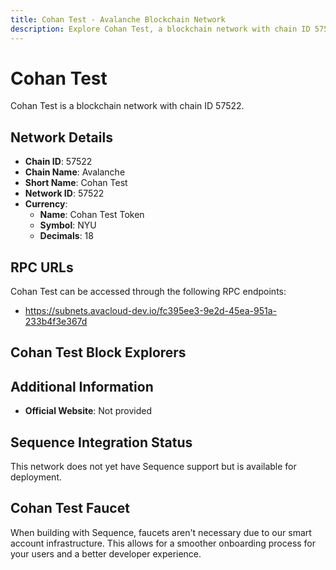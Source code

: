 ```yaml
--- 
title: Cohan Test - Avalanche Blockchain Network
description: Explore Cohan Test, a blockchain network with chain ID 57522. Learn about its native currency, Cohan Test Token, and how to interact with the network.
---
```


# Cohan Test

Cohan Test is a blockchain network with chain ID 57522.

## Network Details

- **Chain ID**: 57522
- **Chain Name**: Avalanche
- **Short Name**: Cohan Test
- **Network ID**: 57522
- **Currency**: 
  - **Name**: Cohan Test Token
  - **Symbol**: NYU
  - **Decimals**: 18

## RPC URLs

Cohan Test can be accessed through the following RPC endpoints:

- https://subnets.avacloud-dev.io/fc395ee3-9e2d-45ea-951a-233b4f3e367d

## Cohan Test Block Explorers



## Additional Information

- **Official Website**: Not provided

## Sequence Integration Status

This network does not yet have Sequence support but is available for deployment.

## Cohan Test Faucet

When building with Sequence, faucets aren't necessary due to our smart account infrastructure. This allows for a smoother onboarding process for your users and a better developer experience.
